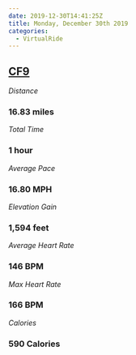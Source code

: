 ```yaml
---
date: 2019-12-30T14:41:25Z
title: Monday, December 30th 2019
categories:
  - VirtualRide
---
```

## [CF9](https://www.strava.com/activities/2968034709)

_Distance_

### 16.83 miles

_Total Time_

### 1 hour

_Average Pace_

### 16.80 MPH

_Elevation Gain_

### 1,594 feet

_Average Heart Rate_

### 146 BPM

_Max Heart Rate_

### 166 BPM

_Calories_

### 590 Calories